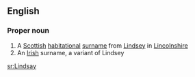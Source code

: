 ==English==

===Proper noun===
{{en-proper noun}}

# A [[Scottish]] [[habitational]] [[surname]] from [[Lindsey]] in [[Lincolnshire]]
# An [[Irish]] surname, a variant of Lindsey

[[sr:Lindsay]]